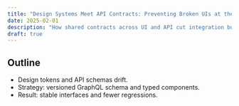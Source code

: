 ```yaml
---
title: "Design Systems Meet API Contracts: Preventing Broken UIs at the Boundary"
date: 2025-02-01
description: "How shared contracts across UI and API cut integration bugs."
draft: true
---
```


## Outline

- Design tokens and API schemas drift.
- Strategy: versioned GraphQL schema and typed components.
- Result: stable interfaces and fewer regressions.

